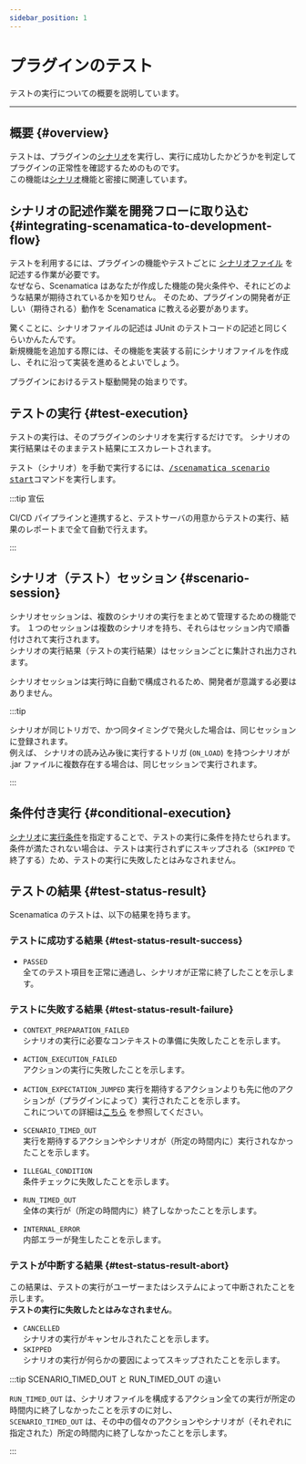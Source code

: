 ```yaml
---
sidebar_position: 1
---
```



# プラグインのテスト

テストの実行についての概要を説明しています。

---

## 概要 {#overview}

テストは、プラグインの[シナリオ](/docs/use/scenario)を実行し、実行に成功したかどうかを判定してプラグインの正常性を確認するためのものです。  
この機能は[シナリオ](/docs/use/scenario)機能と密接に関連しています。

## シナリオの記述作業を開発フローに取り込む {#integrating-scenamatica-to-development-flow}

テストを利用するには、プラグインの機能やテストごとに [シナリオファイル](/docs/use/scenario#scenario-file) を記述する作業が必要です。  
なぜなら、Scenamatica はあなたが作成した機能の発火条件や、それにどのような結果が期待されているかを知りせん。
そのため、プラグインの開発者が正しい（期待される）動作を Scenamatica に教える必要があります。

驚くことに、シナリオファイルの記述は JUnit のテストコードの記述と同じくらいかんたんです。  
新規機能を追加する際には、その機能を実装する前にシナリオファイルを作成し、それに沿って実装を進めるとよいでしょう。

プラグインにおけるテスト駆動開発の始まりです。

## テストの実行 {#test-execution}

テストの実行は、そのプラグインのシナリオを実行するだけです。
シナリオの実行結果はそのままテスト結果にエスカレートされます。

テスト（シナリオ）を手動で実行するには、[<kbd>/scenamatica scenario start</kbd>](/docs/use/commands/scenario#start)コマンドを実行します。

:::tip 宣伝

CI/CD パイプラインと連携すると、テストサーバの用意からテストの実行、結果のレポートまで全て自動で行えます。

<BelowDocument docId="use/integration/ci-cd"
               label="CI/CD パイプラインとの連携"
/>

:::


## シナリオ（テスト）セッション {#scenario-session}

シナリオセッションは、複数のシナリオの実行をまとめて管理するための機能です。
１つのセッションは複数のシナリオを持ち、それらはセッション内で順番付けされて実行されます。  
シナリオの実行結果（テストの実行結果）はセッションごとに集計され出力されます。

シナリオセッションは実行時に自動で構成されるため、開発者が意識する必要はありません。

:::tip

シナリオが同じトリガで、かつ同タイミングで発火した場合は、同じセッションに登録されます。  
例えば、 シナリオの読み込み後に実行するトリガ (`ON_LOAD`) を持つシナリオが .jar ファイルに複数存在する場合は、同じセッションで実行されます。

:::

## 条件付き実行 {#conditional-execution}

[シナリオ](/docs/use/scenario)に[実行条件](/docs/use/scenario/elements#conditional-execution)を指定することで、テストの実行に条件を持たせられます。
条件が満たされない場合は、テストは実行されずにスキップされる（`SKIPPED` で終了する）ため、テストの実行に失敗したとはみなされません。

## テストの結果 {#test-status-result}

Scenamatica のテストは、以下の結果を持ちます。

### テストに成功する結果 {#test-status-result-success}

+ `PASSED`  
全てのテスト項目を正常に通過し、シナリオが正常に終了したことを示します。

### テストに失敗する結果 {#test-status-result-failure}

+ `CONTEXT_PREPARATION_FAILED`  
  シナリオの実行に必要なコンテキストの準備に失敗したことを示します。
+ `ACTION_EXECUTION_FAILED`  
  アクションの実行に失敗したことを示します。
+ `ACTION_EXPECTATION_JUMPED`
  実行を期待するアクションよりも先に他のアクションが（プラグインによって）実行されたことを示します。  
  これについての詳細は[こちら](/docs/use/scenario/elements#scenario-type-condition-require:~:text=後に実行されるべきアクションが繰り上げられて先に実行された場合は、このシナリオは失敗します。)
  を参照してください。
+ `SCENARIO_TIMED_OUT`  
  実行を期待するアクションやシナリオが（所定の時間内に）実行されなかったことを示します。
+ `ILLEGAL_CONDITION`  
  条件チェックに失敗したことを示します。

+ `RUN_TIMED_OUT`  
  全体の実行が（所定の時間内に）終了しなかったことを示します。
+ `INTERNAL_ERROR`  
  内部エラーが発生したことを示します。

### テストが中断する結果 {#test-status-result-abort}

この結果は、テストの実行がユーザーまたはシステムによって中断されたことを示します。  
**テストの実行に失敗したとはみなされません**。

+ `CANCELLED`  
  シナリオの実行がキャンセルされたことを示します。
+ `SKIPPED`  
  シナリオの実行が何らかの要因によってスキップされたことを示します。

:::tip SCENARIO_TIMED_OUT と RUN_TIMED_OUT の違い

`RUN_TIMED_OUT` は、シナリオファイルを構成するアクション全ての実行が所定の時間内に終了しなかったことを示すのに対し、  
`SCENARIO_TIMED_OUT` は、その中の個々のアクションやシナリオが（それぞれに指定された）所定の時間内に終了しなかったことを示します。

:::
